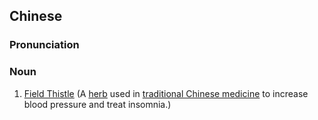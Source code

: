 {{also|小蓟}}
==Chinese==
{{zh-forms|s=小蓟}}

===Pronunciation===
{{zh-pron
|m=xiǎojì
|cat=n
}}

===Noun===
{{zh-noun}}

# [[w:Cirsium|Field Thistle]] (A [[herb]] used in [[traditional Chinese medicine]] to increase blood pressure and treat insomnia.)